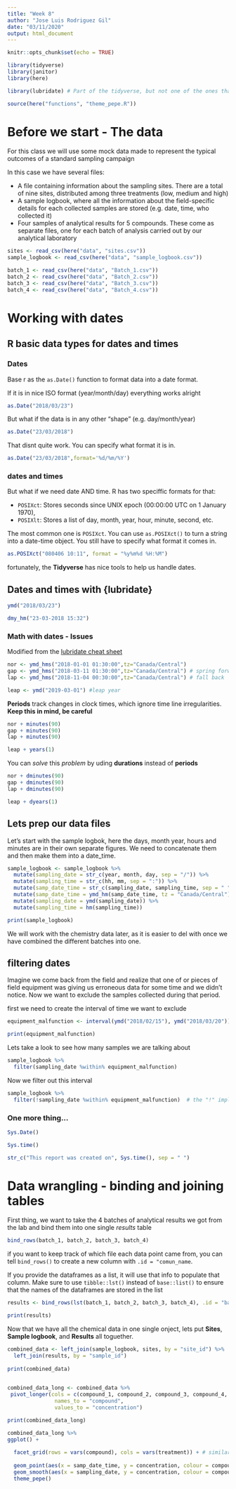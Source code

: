 ```yaml
---
title: "Week 8"
author: "Jose Luis Rodriguez Gil"
date: "03/11/2020"
output: html_document
---
```


```r
knitr::opts_chunk$set(echo = TRUE)
```


```r
library(tidyverse)
library(janitor)
library(here)

library(lubridate) # Part of the tidyverse, but not one of the ones that loads with tidyverse. needs to be loaded on its own

```

```r

source(here("functions", "theme_pepe.R"))

```

# Before we start -  The data

For this class we will use some mock data made to represent the typical outcomes of a standard sampling campaign

In this case we have several files:

- A file containing information about the sampling sites. There are a total of nine sites, distributed among three treatments (low, medium and high)
- A sample logbook, where all the information about the field-specific details for each collected samples are stored (e.g. date, time, who collected it)
- Four samples of analytical results for 5 compounds. These come as separate files, one for each batch of analysis carried out by our analytical laboratory

```r

sites <- read_csv(here("data", "sites.csv"))
sample_logbook <- read_csv(here("data", "sample_logbook.csv"))

batch_1 <- read_csv(here("data", "Batch_1.csv"))
batch_2 <- read_csv(here("data", "Batch_2.csv"))
batch_3 <- read_csv(here("data", "Batch_3.csv"))
batch_4 <- read_csv(here("data", "Batch_4.csv"))

```

# Working with dates

## R basic data types for dates and times

### Dates

Base r as the `as.Date()` function to format data into a date format.

If it is in nice ISO format (year/month/day) everything works alright

```r

as.Date("2018/03/23")

```
But what if the data is in any other "shape" (e.g. day/month/year)

```r

as.Date("23/03/2018")

```

That disnt quite work. You can specify what format it is in.

```r

as.Date("23/03/2018",format='%d/%m/%Y')

```

### dates and times

But what if we need date AND time. R has two speciffic formats for that:

 - `POSIXct`: Stores seconds since UNIX epoch (00:00:00 UTC on 1 January 1970),
 - `POSIXlt`: Stores a list of day, month, year, hour, minute, second, etc.
 
The most common one is `POSIXct`. You can use `as.POSIXct()` to turn a string into a date-time object. You still have to specify what format it comes in.
 
```r

as.POSIXct("080406 10:11", format = "%y%m%d %H:%M")

```

fortunately, the **Tidyverse** has nice tools to help us handle dates.


## Dates and times with {lubridate}


```r

ymd("2018/03/23")

```

```r

dmy_hm("23-03-2018 15:32")

```


### Math with dates - Issues

Modified from the [lubridate cheat sheet](https://github.com/rstudio/cheatsheets/blob/master/lubridate.pdf)

```r

nor <- ymd_hms("2018-01-01 01:30:00",tz="Canada/Central")
gap <- ymd_hms("2018-03-11 01:30:00",tz="Canada/Central") # spring forward
lap <- ymd_hms("2018-11-04 00:30:00",tz="Canada/Central") # fall back

leap <- ymd("2019-03-01") #leap year

```


**Periods** track changes in clock times, which ignore time line irregularities. **Keep this in mind, be careful**

```r

nor + minutes(90)
gap + minutes(90)
lap + minutes(90)

leap + years(1)

```

You can *solve* this *problem* by uding **durations** instead of **periods**

```r

nor + dminutes(90)
gap + dminutes(90)
lap + dminutes(90)

leap + dyears(1)

```


## Lets prep our data files

Let's start with the sample logbok, here the days, month year, hours and minutes are in their own separate figures. We need to concatenate them and then make them into a date_time.

```r

sample_logbook <- sample_logbook %>% 
  mutate(sampling_date = str_c(year, month, day, sep = "/")) %>%                 # this concatenates year, month and day with a "/" in between
  mutate(sampling_time = str_c(hh, mm, sep = ":")) %>%                           # this concatenates hours and minutes  with a ":" in between
  mutate(samp_date_time = str_c(sampling_date, sampling_time, sep = " ")) %>%    # this concatenates the date and the time with a space in between
  mutate(samp_date_time = ymd_hm(samp_date_time, tz = "Canada/Central")) %>%     # this is where we turn that character string into a date-time
  mutate(sampling_date = ymd(sampling_date)) %>%                                 # we make the date alone into a date, in case we need it later
  mutate(sampling_time = hm(sampling_time))                                      # we make the time alone into a time, in case we need it later

print(sample_logbook)

```

We will work with the chemistry data later, as it is easier to del with once we have combined the different batches into one.


## filtering dates


Imagine we come back from the field and realize that one of or pieces of field equipment was giving us erroneous data for some time and we didn't notice. Now we want to exclude the samples collected during that period.

first we need to create the interval of time we want to exclude

```r

equipment_malfunction <- interval(ymd("2018/02/15"), ymd("2018/03/20"))

print(equipment_malfunction)

```

Lets take a look to see how many samples we are talking about

```r

sample_logbook %>% 
  filter(sampling_date %within% equipment_malfunction)

```

Now we filter out this interval


```r

sample_logbook %>% 
  filter(!sampling_date %within% equipment_malfunction)  # the "!" implies that we want to select the OPOSITE

```

### One more thing...

```r

Sys.Date()

```
```r

Sys.time()

```
 
```r

str_c("This report was created on", Sys.time(), sep = " ")

```




# Data wrangling - binding and joining tables

First thing, we want to take the 4 batches of analytical results we got from the lab and bind them into one single *results* table


```r

bind_rows(batch_1, batch_2, batch_3, batch_4)

```

if you want to keep track of which file each data point came from, you can tell `bind_rows()` to create a new column with `.id = "comun_name`.

If you provide the dataframes as a list, it will use that info to populate that column. Make sure to use `tibble::lst()` instead of `base::list()` to ensure that the names of the dataframes are stored in the list

```r

results <- bind_rows(lst(batch_1, batch_2, batch_3, batch_4), .id = "batch")

print(results)

```

Now that we have all the chemical data in one single onject, lets put **Sites**, **Sample logbook**, and **Results** all toguether. 


```r

combined_data <- left_join(sample_logbook, sites, by = "site_id") %>% 
  left_join(results, by = "sample_id")
  
print(combined_data)
  
```

```r

combined_data_long <- combined_data %>% 
 pivot_longer(cols = c(compound_1, compound_2, compound_3, compound_4, compound_5), 
               names_to = "compound", 
               values_to = "concentration")

print(combined_data_long)

```

```r

combined_data_long %>% 
ggplot() +
  
  facet_grid(rows = vars(compound), cols = vars(treatment)) + # similar to facet_wrap() but you can provide   two variables (to make a grid). You need to reference the variables using vars(). Annoying!
  
  geom_point(aes(x = samp_date_time, y = concentration, colour = compound)) +
  geom_smooth(aes(x = sampling_date, y = concentration, colour = compound)) +
  theme_pepe()

```





